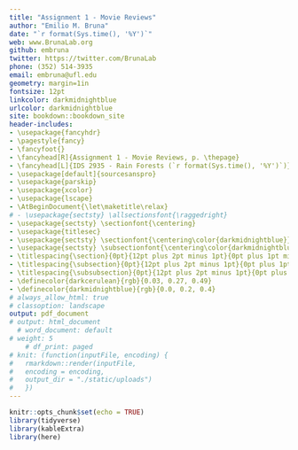 ```yaml
---
title: "Assignment 1 - Movie Reviews"
author: "Emilio M. Bruna"
date: "`r format(Sys.time(), '%Y')`"
web: www.BrunaLab.org
github: embruna
twitter: https://twitter.com/BrunaLab
phone: (352) 514-3935
email: embruna@ufl.edu
geometry: margin=1in
fontsize: 12pt
linkcolor: darkmidnightblue
urlcolor: darkmidnightblue
site: bookdown::bookdown_site
header-includes:
- \usepackage{fancyhdr}
- \pagestyle{fancy}
- \fancyfoot{}
- \fancyhead[R]{Assignment 1 - Movie Reviews, p. \thepage}
- \fancyhead[L]{IDS 2935 - Rain Forests (`r format(Sys.time(), '%Y')`)}
- \usepackage[default]{sourcesanspro}
- \usepackage{parskip}
- \usepackage{xcolor}
- \usepackage{lscape}
- \AtBeginDocument{\let\maketitle\relax}
# - \usepackage{sectsty} \allsectionsfont{\raggedright}
- \usepackage{sectsty} \sectionfont{\centering}
- \usepackage{titlesec}
- \usepackage{sectsty} \sectionfont{\centering\color{darkmidnightblue}}
- \usepackage{sectsty} \subsectionfont{\centering\color{darkmidnightblue}}
- \titlespacing{\section}{0pt}{12pt plus 2pt minus 1pt}{0pt plus 1pt minus 1pt}
- \titlespacing{\subsection}{0pt}{12pt plus 2pt minus 1pt}{0pt plus 1pt minus 1pt}
- \titlespacing{\subsubsection}{0pt}{12pt plus 2pt minus 1pt}{0pt plus 1pt minus 1pt}
- \definecolor{darkcerulean}{rgb}{0.03, 0.27, 0.49}
- \definecolor{darkmidnightblue}{rgb}{0.0, 0.2, 0.4}
# always_allow_html: true
# classoption: landscape
output: pdf_document
# output: html_document
  # word_document: default
# weight: 5
    # df_print: paged
# knit: (function(inputFile, encoding) {
#   rmarkdown::render(inputFile,
#   encoding = encoding,
#   output_dir = "./static/uploads")
#   })
---
```



```r
knitr::opts_chunk$set(echo = TRUE)
library(tidyverse)
library(kableExtra)
library(here)
```
\begin{landscape}
```r
movies <- readxl::read_excel("movies.xlsx") %>%
  unite("subscription", paramount:apple, remove = TRUE, sep = ",") %>%
  unite("free", kanopy:other_free, remove = TRUE, sep = ",") %>%
  arrange(year,movie) %>%
  filter(is.na(cat)) %>% 
  # filter(cat!="assigned") %>%
  mutate(`ID No.` = row_number(), .before=movie) %>% 
  select(-cat,
         -Notes) %>% 
  mutate(`Extra Credit` = replace_na(`Extra Credit`,""))

  
movies$subscription <- gsub("NA,", "", movies$subscription)
movies$subscription <- gsub(",NA", "", movies$subscription)
movies$subscription <- gsub(",", ", ", movies$subscription)



movies$free <- gsub("NA,", "", movies$free)
movies$free <- gsub(",NA", "", movies$free)
movies$free <- gsub(",", ", ", movies$free)
movies$free <- gsub(";", ",", movies$free)
movies$free <- gsub("_free", "", movies$free)
#
# movies <- movies %>%
#   mutate(across(everything(), ~replace_na(.x, "")))

movies$subscription <- gsub("NA", "", movies$subscription)
movies$free <- gsub("NA", "", movies$free)
movies$subscription <- gsub("_", " ", movies$subscription)
movies$free <- gsub("_", " ", movies$free)

movies <- movies %>%
  rename(
    "Free" = "free",
    "Year" = "year",
    "Paid" = "subscription",
    "Title" = "movie",
    "Summary" = "summary",
    "Extra Cred." = "Extra Credit"
  ) %>%
  relocate(Year, .after = Title) %>%
  mutate(Free = str_to_title(Free)) %>%
  mutate(Paid = str_to_title(Paid))

movies$Free <- gsub("Dvd", "DVD", movies$Free)
movies$Free <- gsub("Youtube", "YouTube", movies$Free)
movies$Free <- gsub("Imdb2", "IMDB", movies$Free)

movies$Paid <- gsub("Hbo", "HBO", movies$Paid)

# kbl(movies,
#       # digits = 2,
#       longtable=TRUE,
#       align="l",
#       format="latex",
#       row.names = FALSE,
#       escape= T,
#       booktabs=T,
#       linesep = "",
#       ) %>%

kable(booktabs = TRUE,
      # movies, "html",
      movies, "latex",
      align="clclllc",
  # caption = "Test",
  longtable = TRUE
) %>%

  # FOR HTML
    #  kable_styling(
  #   position = "left",
  #   bootstrap_options = c("hover","striped"),
  #   latex_options = c("scale_down")
  # ) %>%
# FOR PDF
  kable_paper("striped",
    latex_options = c("hold_position", "repeat_header", "scale_down"),
    font_size = 9) %>% # USE for PDF
    # font_size = 14) %>%
  # pack_rows("Required", 1, 4, label_row_css = "background-color: #483D8B; color: #fff;") %>%
  # pack_rows("Choose 1 + Assigned 1", 5, 42, label_row_css = "background-color: #483D8B; color: #fff;") %>%
  # pack_rows("Extra Credit", 43, 52, label_row_css = "background-color: #483D8B; color: #fff;") %>%
  column_spec(1, width = "3em") %>%
  column_spec(2, width = "15em") %>%
  column_spec(3, width = "3em") %>%
  column_spec(4, width = "25em") %>%
  column_spec(5, width = "5em") %>%
  column_spec(6, width = "5em") %>%
  column_spec(7, width = "6em") %>%
  #   # column_spec(4:6, width = "4em") %>%
  # #   column_spec(4, width = "3em")
  # #   row_spec(0,hline_after = F, bold=T) %>%
  # #   row_spec(c(1:5),hline_after = T) %>%
  row_spec(1:nrow(movies)-1, hline_after = TRUE) %>%
  row_spec(0, bold = T, color = "#483D8B", hline_after = F) 
  # row_spec(42, hline_after = T) %>%
  # row_spec(4, hline_after = T)
#   add_indent(6)
```
\end{landscape}